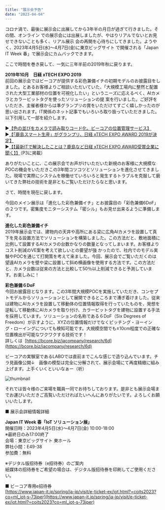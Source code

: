 ```yaml
---
title: "展示会予告"
date: "2023-04-04"
---
```


コロナ渦で、最後に展示会に出展してから3年半の月日が過ぎて行きました。その間、オンライン
での展示会には出展しましたが、やはりリアルでないとお見せできないことも多く、リアル展示
会の再開を心待ちにしてきました。ようやく、2023年4月5日(水)～4月7日(金)に東京ビッグサイト
で開催される「Japan IT Week 春」で展示会にカムバックできます。

ここで時間を巻き戻して、一気に三年半前の2019年秋に戻ります。

__2019年10月　日経 xTECH EXPO 2019__<br />
前回の展示会ではビーコアが提供する彩色兼備イチの初期モデルのお披露目をしました。とあるお客様よりご相談いただいていた、「大規模工場内に整然と配置された大型工業部材の位置を可視化したい」というニーズに応えるべく、AIカメラとカラービットタグを使ったソリューションの提
案を行いました。ご好評をいただき、主催者様からは準グランプリの賞をいただけてすごく嬉しかったのが思い出されます。IT関係のネット記事でもいろいろ取り扱っていただきました。以下引用して一部を紹介します。

▶︎[【色の並びをカメラで読み取りコード化、ビーコアの位置管理サービス】](https://xtech.nikkei.com/atcl/nxt/event/18/00085/100900017)<br />
▶︎[【「鹿島スマート生産」がグランプリ、日経 xTECH EXPO AWARD 2019が決定】](https://xtech.nikkei.com/atcl/nxt/event/18/00085/101000029/?P=2)<br />
▶︎[【【最新ITで解決したことは？鹿島など日経 xTECH EXPO AWARD受賞企業に聞く】】](https://xtech.nikkei.com/atcl/nxt/event/18/00085/101100049/?P=3)（P3に掲載）

ありがたいことに、この展示会でお声がけいただいた新規のお客様に大規模なPOCの機会をいただきこの3年間コツコツとソリューションを進化させてきました。現場で実際にシステムを稼働せていろいろと発生するトラブルを克服して磨いてきた弊社の技術を是非ともご覧いただけたらなと思います。

さて、時間を現在に戻します。

今回のメイン展示は「進化した彩色兼備イチ」とお披露目の「彩色兼備6DoF」の２つです。密集度モニターシステム「密シル」もお見せ出来るように準備します。

__進化した彩色兼備イチ__<br />
2019年展示会では、建物内の天井や高所にある梁に広角AIカメラを設置して真下を見る設置方法でソリューションを構築しました。この方法だと、敷地面積に比例して設置するAIカメラの台数かなりの数量となってしまいます。お客様よりコスト削減のVE案を考えて欲しいとの要望が強
かったので、社内でのモデル実験やPOCを通じて打開策を考えて来ました。今回、展示会でご覧いただくのは望遠AIカメラを壁や梁に設置して斜め横画像を使用する方法です。この方法だと、カメラ台数は従来の方法と比較して50％以上削減できると予測しています。お楽しみに！

__彩色兼備６DoF__<br />
今回お披露目となります。この3年間大規模POCを実施していただき、コンセプトモデルからソリューションとして展開できるところまで漕ぎ着けました。従来は建物にAIカメラを設置して移動体の位置情報取得を行っていたものを、発想を逆転して移動体にAIカメラを取り付け、カラービットタグを建物に設置する手法を採用しています。ソリューションの名称である６DoF（Six
Degrees of Freedom）が示すように、XYZの位置情報だけでなくピッチング・ヨーイング・ローイングについても検知可能です。大規模空間でも±10cm程度での正確な位置検出が可能なワクワクする技術です！<br />
詳しくは&nbsp; [https://bcore.biz/jacompany/research/6d](https://bcore.biz/jacompany/research/6d)

ビーコアの実験室であるLABOでは直前までこんな感じで造り込んでいます。チラ見画像公開↓　画像の模型は完全に分解されて、展示会場にて再度精緻に組み上げます。上手くいくといいなぁー（祈）

![thumbnail](../images/Blog/6DoFpreview.png)

それでは皆々様のご来場を職員一同でお待ちしております。是非とも展示会場までお運びいただきご高覧いただければたいへんにありがたいです。よろしくお願いいたします。

■ 展示会詳細情報詳細

__Japan IT Week 春「IoT ソリューション展」__<br />
開催日時：2023年4月5日(水)～4月7日(金) 10:00-18:00 <br />
※最終日のみ17:00終了<br />
会場：東京ビッグサイト 東ホール<br />
弊社小間：E49-38<br />
参加費：無料<br />

※デジタル版招待券（e招待券）のご案内<br />
紙媒体の招待券をご希望の場合は、デジタル版招待券を印刷してご使用ください。

■ ビーコア専用e招待券<br />
[https://www.japan-it.jp/spring/ja-jp/visit/e-ticket-ex/iot.html?=coits2023?co=ml_iot-s-73jper](https://www.japan-it.jp/spring/ja-jp/visit/e-ticket-ex/iot.html?=coits2023?co=ml_iot-s-73jper)